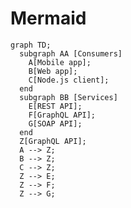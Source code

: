 # Mermaid

```mermaid
graph TD;
  subgraph AA [Consumers]
    A[Mobile app];
    B[Web app];
    C[Node.js client];
  end
  subgraph BB [Services]
    E[REST API];
    F[GraphQL API];
    G[SOAP API];
  end
  Z[GraphQL API];
  A --> Z;
  B --> Z;
  C --> Z;
  Z --> E;
  Z --> F;
  Z --> G;
```
